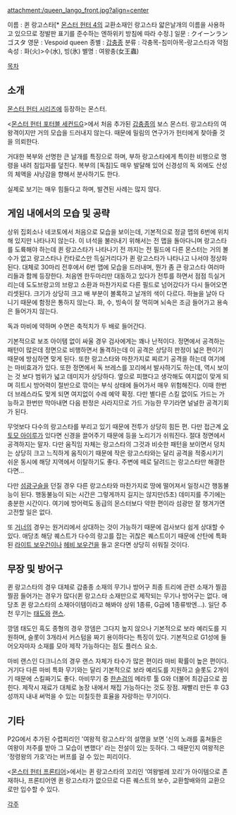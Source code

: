 attachment:/queen_lango_front.jpg?align=center

이름 : 퀸 랑고스타[* [[몬스터 헌터 4]]의 교환소재인 랑고스타 얇은날개의 이름을 사용하고 있으므로 정발판 표기를 준수하는 엔하위키 방침에 따라 수정.]
일문 : クイーンランゴスタ
영문 : Vespoid queen
종별 : [[갑충종]]
분류 : 각충목-침미아목-랑고스타과
약점 속성 : 화(火)>수(水), 빙(氷)
별명 : 여왕충(女王蟲)

[[목차]]
== 소개 ==
[[몬스터 헌터 시리즈]]에 등장하는 몬스터.

<[[몬스터 헌터 포터블 세컨드G]]>에서 처음 추가된 [[갑충종]]의 보스 몬스터. 랑고스타의 여왕격이지만 거의 모습을 드러내지 않는다. 때문에 밀림의 연구가가 헌터에게 찾아줄 것을 의뢰한다.

거대한 복부와 선명한 큰 날개를 특징으로 하며, 부하 랑고스타에게 특이한 비행으로 명령을 내려 침입자를 덮친다. 복부의 [독침]도 매우 발달해 있어 신경성의 독 외에도 산성의 체액을 샤낭감을 향해서 분사하기도 한다.

실제로 보기는 매우 힘들다고 하며, 발견된 사례는 많지 않다.

== 게임 내에서의 모습 및 공략 ==
상위 집회소나 네코토에서 처음으로 모습을 보이는데, 기본적으로 정글 맵의 6번에 위치해 있지만 나타나지 않는다. 이 녀석을 불러내기 위해서는 전 맵을 돌아다니며 랑고스타를 도륙해야 하는데 퀸 랑고스타가 나타나기 전 까지는 전 필드에 다른 몬스터는 거의 볼 수가 없고 랑고스타나 칸타로스만 득실거리다가 퀸 랑고스타가 나타나고 나서야 정상화된다. 대체로 30마리 전후에서 6번 맵에 모습을 드러내며, 뭔가 좀 큰 랑고스타 여러마리들과 함께 등장한다. 처음엔 한두마리만 대동하고 있다가 전투를 하면서 점점 득실거리는데 도도브랑고의 브랑고 소환과 마찬가지로 다른 필드로 넘어갔다가 다시 들어오면 리셋된다. 크기가 상당히 크고 배 부분이 볼록하고 날개의 색이 다르다. 하늘을 날아 다니기 때문에 함정은 통하지 않는다. 화, 수, 빙속이 잘 먹히며 뇌속은 조금 들어가고 용속은 들어가지 않는다.

독과 마비에 약하며 수면은 축적치가 두 배로 들어간다.

기본적으로 보조 아이템 없이 싸울 경우 검사에게는 꽤나 난적이다. 정면에서 공격하는 패턴이 많은데 정면으로 비행하면서 돌격하는데 이 공격은 상당히 판정이 넓은 편이기 때문에 방심하면 맞게 된다. 또한 랑고스타와 마찬가지로 찌르기 공격을 하는데 여기에는 마비효과가 있다. 또한 정면에서 독 브레스를 꼬리에서 발사하기도 하는데, 역시 보이는 것 보다 범위가 넓고 데미지가 상당하다. 옆으로 피했다고 생각해도 여지없이 맞게 되며 히트시 방어력이 절반으로 깎이는 부식 상태에 들어가서 매우 위험해진다. 이때 한번 더 브레스라도 맞게 되면 여지없이 수레 예약 확정. 다만 별다른 스킬 없이도 가드는 가능하고 한번만 막아내면 다음 판정은 사라지므로 가드 가능한 무기라면 널널한 공격기회가 된다.

무엇보다 다수의 랑고스타를 부리고 있기 때문에 전투가 상당히 힘든 편. 다만 접근계 [[오토모 아이루]]가 있다면 신경을 끌어주기 때문에 등을 노리기가 쉬워진다. 절대 정면에서 공격하지는 말자. 다만 움직임 자체는 랑고스타의 그것과 비슷한 패턴을 보이면서 덩치는 상당히 크고 느직하게 움직이기 때문에 작은 랑고스타와는 달리 공격을 적중시키기 쉬운 동시에 해당 지역에서 이탈하기도 좋다. 주변에 떼로 달려드는 랑고스타만 해결한다면...

다만 [[섬광]]구슬을 던질 경우 다른 랑고스타와 마찬가지로 땅에 떨어져서 일정시간 행동불능이 된다. 행동불능이 되는 시간은 그렇게까지 길지는 않지만(5초) 데미지를 주기에는 충분한 시간이다. 여기에 방어력도 동급의 몬스터보다 약한 편이라 섬광만 잘 챙겨가면 고전할 일은 없다. 

또 [[거너]]의 경우는 원거리에서 상대하는 것이 가능하기 때문에 검사보다 쉽게 상대할 수 있다. 애당초 해당 퀘스트가 다수의 랑고를 잡는 귀찮은 퀘스트이기 때문에 산탄에 특화된 [[라이트 보우건]]이나 [[헤비 보우건]]을 들고 온다면 상당히 쉬워질 것이다.

== 무장 및 방어구 ==
퀸 랑고스타의 경우 대체로 갑충종 소재의 무기나 방어구 최종 트리에 관련 소재가 찔끔찔끔 들어가는 경우가 많다(퀸 랑고스타 소재만으로 제작되는 무기나 방어구는 없다. 애당초 퀸 랑고스타의 소재아이템이라고 해봐야 상위 1종류, G급에 1종류밖엔...). 일단 추천 무기는 [[태도]]와 [[랜스]].

깡뎀 태도인 흑도 종형의 경우 깡뎀은 그다지 높지 않으나 기본적으로 보라 예리도를 지원하며, 슬롯이 3개라서 커스텀을 짜기 용이하다는 특징이 있다. 기본적으로 G1성에 들어오자마자 소재를 모아 제작 가능하다는 점도 플러스 요소.

마비 랜스인 다크니스의 경우 랜스 자체가 타수가 많은 편이라 마비 확률이 높은 편이다. 거기다 다른 마비 특화 무기와는 달리 기본적으로 보라 예리도를 지원하고 슬롯도 2개이기 때문에 스킬짜기도 좋다. 마비무기 중 [[한손검]]의 메라루 툴 G와 더불어 최강급으로 꼽힌다. 제작시 재료가 대체로 농장 내에서 채집 가능하다는 것도 장점. 재빨리 만든 후 G3성까지 내내 써먹을 수 있는 미칠듯한 효율을 자랑하는 무기이다.

== 기타 ==
P2G에서 추가된 수렵피리인 '여왕적 랑고스타'의 설명을 보면 '신의 노래를 훔쳐들은 여왕이 저주를 받아 그 모습이 변했다' 라는 전설이 있는 듯하다. 그 때문인지 여왕적은 '정령왕의 가호'라는 버프를 걸 수 있는 피리이다.

<[[몬스터 헌터 프론티어]]>에서는 퀸 랑고스타의 꼬리인 '여왕벌레 꼬리'가 아이템으로 존재하나, 프론티어엔 퀸 랑고스타가 없으므로 다른 퀘스트의 보수, 교환할배와의 교환으로만 입수할 수 있다.

[[각주]]
